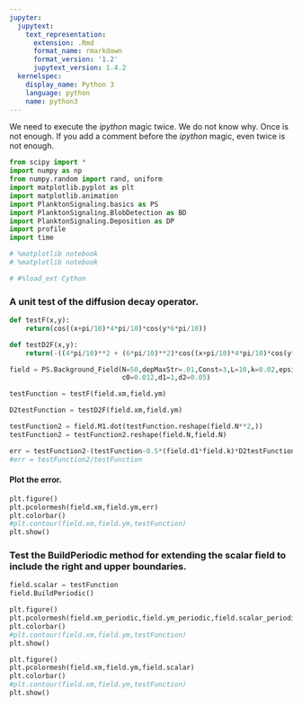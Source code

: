 ```yaml
---
jupyter:
  jupytext:
    text_representation:
      extension: .Rmd
      format_name: rmarkdown
      format_version: '1.2'
      jupytext_version: 1.4.2
  kernelspec:
    display_name: Python 3
    language: python
    name: python3
---
```


We need to execute the *ipython* magic twice.  We do not know why.  Once is not enough.  If you add a comment before the *ipython* magic, even twice is not enough.

```python
from scipy import *
import numpy as np
from numpy.random import rand, uniform
import matplotlib.pyplot as plt
import matplotlib.animation
import PlanktonSignaling.basics as PS
import PlanktonSignaling.BlobDetection as BD
import PlanktonSignaling.Deposition as DP
import profile
import time

# %matplotlib notebook
# %matplotlib notebook

# #%load_ext Cython
```

### A unit test of the diffusion decay operator.

```python
def testF(x,y):
    return(cos((x+pi/10)*4*pi/10)*cos(y*6*pi/10))

def testD2F(x,y):
    return(-((4*pi/10)**2 + (6*pi/10)**2)*cos((x+pi/10)*4*pi/10)*cos(y*6*pi/10))

field = PS.Background_Field(N=50,depMaxStr=.01,Const=3,L=10,k=0.02,epsilon=1e-3,depThreshold=0.05, depTransWidth=0.03, num = 30**2, 
                            c0=0.012,d1=1,d2=0.05)

testFunction = testF(field.xm,field.ym)

D2testFunction = testD2F(field.xm,field.ym)

testFunction2 = field.M1.dot(testFunction.reshape(field.N**2,))
testFunction2 = testFunction2.reshape(field.N,field.N)

err = testFunction2-(testFunction-0.5*(field.d1*field.k)*D2testFunction+0.5*field.k*field.d2*testFunction)
#err = testFunction2/testFunction

```

#### Plot the error.

```python
plt.figure()
plt.pcolormesh(field.xm,field.ym,err)
plt.colorbar()
#plt.contour(field.xm,field.ym,testFunction)
plt.show()
```

### Test the BuildPeriodic method for extending the scalar field to include the right and upper boundaries.

```python
field.scalar = testFunction
field.BuildPeriodic()
```

```python
plt.figure()
plt.pcolormesh(field.xm_periodic,field.ym_periodic,field.scalar_periodic)
plt.colorbar()
#plt.contour(field.xm,field.ym,testFunction)
plt.show()
```

```python
plt.figure()
plt.pcolormesh(field.xm,field.ym,field.scalar)
plt.colorbar()
#plt.contour(field.xm,field.ym,testFunction)
plt.show()
```

```python

```
